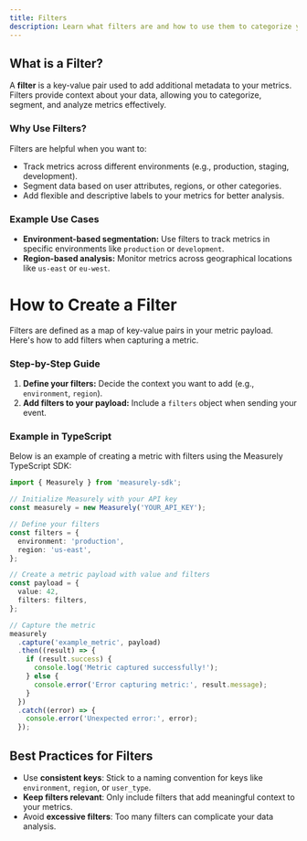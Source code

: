 ```yaml
---
title: Filters
description: Learn what filters are and how to use them to categorize your metrics.
---
```


## What is a Filter?

A **filter** is a key-value pair used to add additional metadata to your metrics. Filters provide context about your data, allowing you to categorize, segment, and analyze metrics effectively.

### Why Use Filters?

Filters are helpful when you want to:

- Track metrics across different environments (e.g., production, staging, development).
- Segment data based on user attributes, regions, or other categories.
- Add flexible and descriptive labels to your metrics for better analysis.

### Example Use Cases

- **Environment-based segmentation:** Use filters to track metrics in specific environments like `production` or `development`.
- **Region-based analysis:** Monitor metrics across geographical locations like `us-east` or `eu-west`.

# How to Create a Filter

Filters are defined as a map of key-value pairs in your metric payload. Here's how to add filters when capturing a metric.

### Step-by-Step Guide

1. **Define your filters:** Decide the context you want to add (e.g., `environment`, `region`).
2. **Add filters to your payload:** Include a `filters` object when sending your event.

### Example in TypeScript

Below is an example of creating a metric with filters using the Measurely TypeScript SDK:

```typescript
import { Measurely } from 'measurely-sdk';

// Initialize Measurely with your API key
const measurely = new Measurely('YOUR_API_KEY');

// Define your filters
const filters = {
  environment: 'production',
  region: 'us-east',
};

// Create a metric payload with value and filters
const payload = {
  value: 42,
  filters: filters,
};

// Capture the metric
measurely
  .capture('example_metric', payload)
  .then((result) => {
    if (result.success) {
      console.log('Metric captured successfully!');
    } else {
      console.error('Error capturing metric:', result.message);
    }
  })
  .catch((error) => {
    console.error('Unexpected error:', error);
  });
```

## Best Practices for Filters

- Use **consistent keys**: Stick to a naming convention for keys like `environment`, `region`, or `user_type`.
- **Keep filters relevant**: Only include filters that add meaningful context to your metrics.
- Avoid **excessive filters**: Too many filters can complicate your data analysis.
